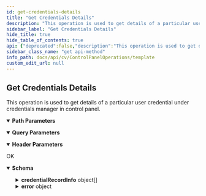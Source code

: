 ```yaml
---
id: get-credentials-details
title: "Get Credentials Details"
description: "This operation is used to get details of a particular user credential under credentials manager in control panel."
sidebar_label: "Get Credentials Details"
hide_title: true
hide_table_of_contents: true
api: {"deprecated":false,"description":"This operation is used to get details of a particular user credential under credentials manager in control panel.","operationId":"Get Credentials Details","parameters":[{"description":"","explode":true,"in":"query","name":"propertyLevel","schema":{"example":30,"format":"int32","type":"integer"}},{"description":"","in":"header","name":"Authtoken","required":true,"schema":{"example":"{{TOKEN}}","type":"string"}},{"description":"","in":"path","name":"credentialName","required":true,"schema":{"type":"string"}}],"tags":["Credentials Manager"],"responses":{"200":{"description":"OK","content":{"application/json":{"schema":{"type":"object","properties":{"credentialRecordInfo":{"type":"array","items":{"type":"object","properties":{"recordType":{"type":"integer"},"description":{"type":"string"},"createdTime":{"type":"integer"},"additionalInformation":{"type":"object","properties":{"dbName":{"type":"string"},"connectString":{"type":"string"},"azureCredInfo":{"type":"object","properties":{"environment":{"type":"string"},"tenantId":{"type":"string"},"applicationId":{"type":"string"},"subscriptionId":{"type":"string"}}}}},"securityAssociations":{"type":"object","properties":{"associations":{"type":"array","items":{"type":"object","properties":{"userOrGroup":{"type":"array","items":{"type":"object","properties":{"userId":{"type":"integer"},"_type_":{"type":"integer"},"userName":{"type":"string"},"userGroupName":{"type":"string"},"userGroupId":{"type":"integer"}}}},"properties":{"type":"object","properties":{"isCreatorAssociation":{"type":"boolean"},"categoryPermission":{"type":"object","properties":{}}}}}}},"ownerAssociations":{"type":"object","properties":{}}}},"credentialRecord":{"type":"object","properties":{"credentialId":{"type":"integer"},"credentialName":{"type":"string"}}},"record":{"type":"object","properties":{"userName":{"type":"string"}}},"flags":{"type":"object","properties":{"hasAzureKeyVaultAccess":{"type":"boolean"},"isWorkflowRecord":{"type":"boolean"},"hasAzureKeyVaultStorageAccess":{"type":"boolean"},"hasAzureRSVAccess":{"type":"boolean"}}},"createAs":{"type":"object","properties":{"userGroup":{"type":"object","properties":{"userGroupId":{"type":"integer"},"_type_":{"type":"integer"},"userGroupName":{"type":"string"}}}}}}}},"error":{"type":"object","properties":{"errorMessage":{"type":"string"},"errorCode":{"type":"integer"}}}},"x-examples":{"Example 1":{"credentialRecordInfo":[{"recordType":2,"description":"test unix","createdTime":1539691717,"additionalInformation":{"dbName":"","connectString":"","azureCredInfo":{"environment":"","tenantId":"","applicationId":"","subscriptionId":""}},"securityAssociations":{"associations":[{"userOrGroup":[{"userId":1,"_type_":13,"userName":"testadmin"}],"properties":{"isCreatorAssociation":true,"categoryPermission":{}}}],"ownerAssociations":{}},"credentialRecord":{"credentialId":2,"credentialName":"Test2"},"record":{"userName":"root"},"flags":{"hasAzureKeyVaultAccess":false,"isWorkflowRecord":false,"hasAzureKeyVaultStorageAccess":false,"hasAzureRSVAccess":false},"createAs":{"userGroup":{"userGroupId":1,"_type_":15,"userGroupName":"master"}}},{"recordType":1,"description":"Test credential manager","createdTime":1539751050,"additionalInformation":{"dbName":"","connectString":"","azureCredInfo":{"environment":"","tenantId":"","applicationId":"","subscriptionId":""}},"securityAssociations":{"associations":[{"userOrGroup":[{"userGroupName":"master","userGroupId":1,"_type_":15}],"properties":{"isCreatorAssociation":true,"categoryPermission":{}}}],"ownerAssociations":{}},"credentialRecord":{"credentialId":3,"credentialName":"Test"},"record":{"userName":"administrator"},"flags":{"hasAzureKeyVaultAccess":false,"isWorkflowRecord":false,"hasAzureKeyVaultStorageAccess":false,"hasAzureRSVAccess":false},"createAs":{"userGroup":{"userGroupId":1,"_type_":15,"userGroupName":"master"}}}],"error":{"errorMessage":"","errorCode":0}}}},"examples":{"Example 1":{"value":{"credentialRecordInfo":[{"recordType":2,"description":"test unix","createdTime":1539691717,"additionalInformation":{"dbName":"","connectString":"","azureCredInfo":{"environment":"","tenantId":"","applicationId":"","subscriptionId":""}},"securityAssociations":{"associations":[{"userOrGroup":[{"userId":1,"_type_":13,"userName":"testadmin"}],"properties":{"isCreatorAssociation":true,"categoryPermission":{}}}],"ownerAssociations":{}},"credentialRecord":{"credentialId":2,"credentialName":"Test2"},"record":{"userName":"root"},"flags":{"hasAzureKeyVaultAccess":false,"isWorkflowRecord":false,"hasAzureKeyVaultStorageAccess":false,"hasAzureRSVAccess":false},"createAs":{"userGroup":{"userGroupId":1,"_type_":15,"userGroupName":"master"}}},{"recordType":1,"description":"Test credential manager","createdTime":1539751050,"additionalInformation":{"dbName":"","connectString":"","azureCredInfo":{"environment":"","tenantId":"","applicationId":"","subscriptionId":""}},"securityAssociations":{"associations":[{"userOrGroup":[{"userGroupName":"master","userGroupId":1,"_type_":15}],"properties":{"isCreatorAssociation":true,"categoryPermission":{}}}],"ownerAssociations":{}},"credentialRecord":{"credentialId":3,"credentialName":"Test"},"record":{"userName":"administrator"},"flags":{"hasAzureKeyVaultAccess":false,"isWorkflowRecord":false,"hasAzureKeyVaultStorageAccess":false,"hasAzureRSVAccess":false},"createAs":{"userGroup":{"userGroupId":1,"_type_":15,"userGroupName":"master"}}}],"error":{"errorMessage":"","errorCode":0}}}}}}}},"method":"get","path":"/CommCell/Credentials/{credentialName}","servers":[{"url":"http://{hostname}/webconsole/api","variables":{"hostname":{"default":"localhost","description":"Webconsole"}}}],"info":{"title":"Template","contact":{},"version":"1.0","description":"Template"},"postman":{"name":"Get Credentials Details","description":{"content":"This operation is used to get details of a particular user credential under credentials manager in control panel.","type":"text/plain"},"url":{"path":["CommCell","Credentials",":credentialName"],"host":["{{baseUrl}}"],"query":[{"disabled":false,"key":"propertyLevel","value":""}],"variable":[{"disabled":false,"description":{"content":"(Required) ","type":"text/plain"},"type":"any","value":"","key":"credentialName"}]},"header":[{"disabled":false,"description":{"content":"(Required) ","type":"text/plain"},"key":"Authtoken","value":""},{"key":"Accept","value":"application/json"}],"method":"GET"}}
sidebar_class_name: "get api-method"
info_path: docs/api/cv/ControlPanelOperations/template
custom_edit_url: null
---
```



## Get Credentials Details



This operation is used to get details of a particular user credential under credentials manager in control panel.

<details style={{"marginBottom":"1rem"}} data-collapsed={false} open={true}><summary style={{}}><strong>Path Parameters</strong></summary><div><ul><ParamsItem className={"paramsItem"} param={{"description":"","in":"path","name":"credentialName","required":true,"schema":{"type":"string"}}}></ParamsItem></ul></div></details><details style={{"marginBottom":"1rem"}} data-collapsed={false} open={true}><summary style={{}}><strong>Query Parameters</strong></summary><div><ul><ParamsItem className={"paramsItem"} param={{"description":"","explode":true,"in":"query","name":"propertyLevel","schema":{"example":30,"format":"int32","type":"integer"}}}></ParamsItem></ul></div></details><details style={{"marginBottom":"1rem"}} data-collapsed={false} open={true}><summary style={{}}><strong>Header Parameters</strong></summary><div><ul><ParamsItem className={"paramsItem"} param={{"description":"","in":"header","name":"Authtoken","required":true,"schema":{"example":"{{TOKEN}}","type":"string"}}}></ParamsItem></ul></div></details><div><ApiTabs><TabItem label={"200"} value={"200"}><div>

OK

</div><div><MimeTabs schemaType={"response"}><TabItem label={"application/json"} value={"application/json"}><SchemaTabs><TabItem label={"Schema"} value={"Schema"}><details style={{}} data-collapsed={false} open={true}><summary style={{"textAlign":"left"}}><strong>Schema</strong></summary><div style={{"textAlign":"left","marginLeft":"1rem"}}></div><ul style={{"marginLeft":"1rem"}}><SchemaItem collapsible={true} className={"schemaItem"}><details style={{}}><summary style={{}}><strong>credentialRecordInfo</strong><span style={{"opacity":"0.6"}}> object[]</span></summary><div style={{"marginLeft":"1rem"}}><SchemaItem collapsible={false} name={"recordType"} required={false} deprecated={undefined} schemaDescription={undefined} schemaName={"integer"} qualifierMessage={undefined} defaultValue={undefined}></SchemaItem><SchemaItem collapsible={false} name={"description"} required={false} deprecated={undefined} schemaDescription={undefined} schemaName={"string"} qualifierMessage={undefined} defaultValue={undefined}></SchemaItem><SchemaItem collapsible={false} name={"createdTime"} required={false} deprecated={undefined} schemaDescription={undefined} schemaName={"integer"} qualifierMessage={undefined} defaultValue={undefined}></SchemaItem><SchemaItem collapsible={true} className={"schemaItem"}><details style={{}}><summary style={{}}><strong>additionalInformation</strong><span style={{"opacity":"0.6"}}> object</span></summary><div style={{"marginLeft":"1rem"}}><SchemaItem collapsible={false} name={"dbName"} required={false} deprecated={undefined} schemaDescription={undefined} schemaName={"string"} qualifierMessage={undefined} defaultValue={undefined}></SchemaItem><SchemaItem collapsible={false} name={"connectString"} required={false} deprecated={undefined} schemaDescription={undefined} schemaName={"string"} qualifierMessage={undefined} defaultValue={undefined}></SchemaItem><SchemaItem collapsible={true} className={"schemaItem"}><details style={{}}><summary style={{}}><strong>azureCredInfo</strong><span style={{"opacity":"0.6"}}> object</span></summary><div style={{"marginLeft":"1rem"}}><SchemaItem collapsible={false} name={"environment"} required={false} deprecated={undefined} schemaDescription={undefined} schemaName={"string"} qualifierMessage={undefined} defaultValue={undefined}></SchemaItem><SchemaItem collapsible={false} name={"tenantId"} required={false} deprecated={undefined} schemaDescription={undefined} schemaName={"string"} qualifierMessage={undefined} defaultValue={undefined}></SchemaItem><SchemaItem collapsible={false} name={"applicationId"} required={false} deprecated={undefined} schemaDescription={undefined} schemaName={"string"} qualifierMessage={undefined} defaultValue={undefined}></SchemaItem><SchemaItem collapsible={false} name={"subscriptionId"} required={false} deprecated={undefined} schemaDescription={undefined} schemaName={"string"} qualifierMessage={undefined} defaultValue={undefined}></SchemaItem></div></details></SchemaItem></div></details></SchemaItem><SchemaItem collapsible={true} className={"schemaItem"}><details style={{}}><summary style={{}}><strong>securityAssociations</strong><span style={{"opacity":"0.6"}}> object</span></summary><div style={{"marginLeft":"1rem"}}><SchemaItem collapsible={true} className={"schemaItem"}><details style={{}}><summary style={{}}><strong>associations</strong><span style={{"opacity":"0.6"}}> object[]</span></summary><div style={{"marginLeft":"1rem"}}><SchemaItem collapsible={true} className={"schemaItem"}><details style={{}}><summary style={{}}><strong>userOrGroup</strong><span style={{"opacity":"0.6"}}> object[]</span></summary><div style={{"marginLeft":"1rem"}}><SchemaItem collapsible={false} name={"userId"} required={false} deprecated={undefined} schemaDescription={undefined} schemaName={"integer"} qualifierMessage={undefined} defaultValue={undefined}></SchemaItem><SchemaItem collapsible={false} name={"_type_"} required={false} deprecated={undefined} schemaDescription={undefined} schemaName={"integer"} qualifierMessage={undefined} defaultValue={undefined}></SchemaItem><SchemaItem collapsible={false} name={"userName"} required={false} deprecated={undefined} schemaDescription={undefined} schemaName={"string"} qualifierMessage={undefined} defaultValue={undefined}></SchemaItem><SchemaItem collapsible={false} name={"userGroupName"} required={false} deprecated={undefined} schemaDescription={undefined} schemaName={"string"} qualifierMessage={undefined} defaultValue={undefined}></SchemaItem><SchemaItem collapsible={false} name={"userGroupId"} required={false} deprecated={undefined} schemaDescription={undefined} schemaName={"integer"} qualifierMessage={undefined} defaultValue={undefined}></SchemaItem></div></details></SchemaItem><SchemaItem collapsible={true} className={"schemaItem"}><details style={{}}><summary style={{}}><strong>properties</strong><span style={{"opacity":"0.6"}}> object</span></summary><div style={{"marginLeft":"1rem"}}><SchemaItem collapsible={false} name={"isCreatorAssociation"} required={false} deprecated={undefined} schemaDescription={undefined} schemaName={"boolean"} qualifierMessage={undefined} defaultValue={undefined}></SchemaItem><SchemaItem collapsible={true} className={"schemaItem"}><details style={{}}><summary style={{}}><strong>categoryPermission</strong><span style={{"opacity":"0.6"}}> object</span></summary><div style={{"marginLeft":"1rem"}}></div></details></SchemaItem></div></details></SchemaItem></div></details></SchemaItem><SchemaItem collapsible={true} className={"schemaItem"}><details style={{}}><summary style={{}}><strong>ownerAssociations</strong><span style={{"opacity":"0.6"}}> object</span></summary><div style={{"marginLeft":"1rem"}}></div></details></SchemaItem></div></details></SchemaItem><SchemaItem collapsible={true} className={"schemaItem"}><details style={{}}><summary style={{}}><strong>credentialRecord</strong><span style={{"opacity":"0.6"}}> object</span></summary><div style={{"marginLeft":"1rem"}}><SchemaItem collapsible={false} name={"credentialId"} required={false} deprecated={undefined} schemaDescription={undefined} schemaName={"integer"} qualifierMessage={undefined} defaultValue={undefined}></SchemaItem><SchemaItem collapsible={false} name={"credentialName"} required={false} deprecated={undefined} schemaDescription={undefined} schemaName={"string"} qualifierMessage={undefined} defaultValue={undefined}></SchemaItem></div></details></SchemaItem><SchemaItem collapsible={true} className={"schemaItem"}><details style={{}}><summary style={{}}><strong>record</strong><span style={{"opacity":"0.6"}}> object</span></summary><div style={{"marginLeft":"1rem"}}><SchemaItem collapsible={false} name={"userName"} required={false} deprecated={undefined} schemaDescription={undefined} schemaName={"string"} qualifierMessage={undefined} defaultValue={undefined}></SchemaItem></div></details></SchemaItem><SchemaItem collapsible={true} className={"schemaItem"}><details style={{}}><summary style={{}}><strong>flags</strong><span style={{"opacity":"0.6"}}> object</span></summary><div style={{"marginLeft":"1rem"}}><SchemaItem collapsible={false} name={"hasAzureKeyVaultAccess"} required={false} deprecated={undefined} schemaDescription={undefined} schemaName={"boolean"} qualifierMessage={undefined} defaultValue={undefined}></SchemaItem><SchemaItem collapsible={false} name={"isWorkflowRecord"} required={false} deprecated={undefined} schemaDescription={undefined} schemaName={"boolean"} qualifierMessage={undefined} defaultValue={undefined}></SchemaItem><SchemaItem collapsible={false} name={"hasAzureKeyVaultStorageAccess"} required={false} deprecated={undefined} schemaDescription={undefined} schemaName={"boolean"} qualifierMessage={undefined} defaultValue={undefined}></SchemaItem><SchemaItem collapsible={false} name={"hasAzureRSVAccess"} required={false} deprecated={undefined} schemaDescription={undefined} schemaName={"boolean"} qualifierMessage={undefined} defaultValue={undefined}></SchemaItem></div></details></SchemaItem><SchemaItem collapsible={true} className={"schemaItem"}><details style={{}}><summary style={{}}><strong>createAs</strong><span style={{"opacity":"0.6"}}> object</span></summary><div style={{"marginLeft":"1rem"}}><SchemaItem collapsible={true} className={"schemaItem"}><details style={{}}><summary style={{}}><strong>userGroup</strong><span style={{"opacity":"0.6"}}> object</span></summary><div style={{"marginLeft":"1rem"}}><SchemaItem collapsible={false} name={"userGroupId"} required={false} deprecated={undefined} schemaDescription={undefined} schemaName={"integer"} qualifierMessage={undefined} defaultValue={undefined}></SchemaItem><SchemaItem collapsible={false} name={"_type_"} required={false} deprecated={undefined} schemaDescription={undefined} schemaName={"integer"} qualifierMessage={undefined} defaultValue={undefined}></SchemaItem><SchemaItem collapsible={false} name={"userGroupName"} required={false} deprecated={undefined} schemaDescription={undefined} schemaName={"string"} qualifierMessage={undefined} defaultValue={undefined}></SchemaItem></div></details></SchemaItem></div></details></SchemaItem></div></details></SchemaItem><SchemaItem collapsible={true} className={"schemaItem"}><details style={{}}><summary style={{}}><strong>error</strong><span style={{"opacity":"0.6"}}> object</span></summary><div style={{"marginLeft":"1rem"}}><SchemaItem collapsible={false} name={"errorMessage"} required={false} deprecated={undefined} schemaDescription={undefined} schemaName={"string"} qualifierMessage={undefined} defaultValue={undefined}></SchemaItem><SchemaItem collapsible={false} name={"errorCode"} required={false} deprecated={undefined} schemaDescription={undefined} schemaName={"integer"} qualifierMessage={undefined} defaultValue={undefined}></SchemaItem></div></details></SchemaItem></ul></details></TabItem><TabItem label={"Example (from schema)"} value={"Example (from schema)"}><ResponseSamples responseExample={"{\n  \"credentialRecordInfo\": [\n    {\n      \"recordType\": 0,\n      \"description\": \"string\",\n      \"createdTime\": 0,\n      \"additionalInformation\": {\n        \"dbName\": \"string\",\n        \"connectString\": \"string\",\n        \"azureCredInfo\": {\n          \"environment\": \"string\",\n          \"tenantId\": \"string\",\n          \"applicationId\": \"string\",\n          \"subscriptionId\": \"string\"\n        }\n      },\n      \"securityAssociations\": {\n        \"associations\": [\n          {\n            \"userOrGroup\": [\n              {\n                \"userId\": 0,\n                \"_type_\": 0,\n                \"userName\": \"string\",\n                \"userGroupName\": \"string\",\n                \"userGroupId\": 0\n              }\n            ],\n            \"properties\": {\n              \"isCreatorAssociation\": true,\n              \"categoryPermission\": {}\n            }\n          }\n        ],\n        \"ownerAssociations\": {}\n      },\n      \"credentialRecord\": {\n        \"credentialId\": 0,\n        \"credentialName\": \"string\"\n      },\n      \"record\": {\n        \"userName\": \"string\"\n      },\n      \"flags\": {\n        \"hasAzureKeyVaultAccess\": true,\n        \"isWorkflowRecord\": true,\n        \"hasAzureKeyVaultStorageAccess\": true,\n        \"hasAzureRSVAccess\": true\n      },\n      \"createAs\": {\n        \"userGroup\": {\n          \"userGroupId\": 0,\n          \"_type_\": 0,\n          \"userGroupName\": \"string\"\n        }\n      }\n    }\n  ],\n  \"error\": {\n    \"errorMessage\": \"string\",\n    \"errorCode\": 0\n  }\n}"} language={"json"}></ResponseSamples></TabItem><TabItem label={" Example 1"} value={" Example 1"}><ResponseSamples responseExample={"{\n  \"credentialRecordInfo\": [\n    {\n      \"recordType\": 2,\n      \"description\": \"test unix\",\n      \"createdTime\": 1539691717,\n      \"additionalInformation\": {\n        \"dbName\": \"\",\n        \"connectString\": \"\",\n        \"azureCredInfo\": {\n          \"environment\": \"\",\n          \"tenantId\": \"\",\n          \"applicationId\": \"\",\n          \"subscriptionId\": \"\"\n        }\n      },\n      \"securityAssociations\": {\n        \"associations\": [\n          {\n            \"userOrGroup\": [\n              {\n                \"userId\": 1,\n                \"_type_\": 13,\n                \"userName\": \"testadmin\"\n              }\n            ],\n            \"properties\": {\n              \"isCreatorAssociation\": true,\n              \"categoryPermission\": {}\n            }\n          }\n        ],\n        \"ownerAssociations\": {}\n      },\n      \"credentialRecord\": {\n        \"credentialId\": 2,\n        \"credentialName\": \"Test2\"\n      },\n      \"record\": {\n        \"userName\": \"root\"\n      },\n      \"flags\": {\n        \"hasAzureKeyVaultAccess\": false,\n        \"isWorkflowRecord\": false,\n        \"hasAzureKeyVaultStorageAccess\": false,\n        \"hasAzureRSVAccess\": false\n      },\n      \"createAs\": {\n        \"userGroup\": {\n          \"userGroupId\": 1,\n          \"_type_\": 15,\n          \"userGroupName\": \"master\"\n        }\n      }\n    },\n    {\n      \"recordType\": 1,\n      \"description\": \"Test credential manager\",\n      \"createdTime\": 1539751050,\n      \"additionalInformation\": {\n        \"dbName\": \"\",\n        \"connectString\": \"\",\n        \"azureCredInfo\": {\n          \"environment\": \"\",\n          \"tenantId\": \"\",\n          \"applicationId\": \"\",\n          \"subscriptionId\": \"\"\n        }\n      },\n      \"securityAssociations\": {\n        \"associations\": [\n          {\n            \"userOrGroup\": [\n              {\n                \"userGroupName\": \"master\",\n                \"userGroupId\": 1,\n                \"_type_\": 15\n              }\n            ],\n            \"properties\": {\n              \"isCreatorAssociation\": true,\n              \"categoryPermission\": {}\n            }\n          }\n        ],\n        \"ownerAssociations\": {}\n      },\n      \"credentialRecord\": {\n        \"credentialId\": 3,\n        \"credentialName\": \"Test\"\n      },\n      \"record\": {\n        \"userName\": \"administrator\"\n      },\n      \"flags\": {\n        \"hasAzureKeyVaultAccess\": false,\n        \"isWorkflowRecord\": false,\n        \"hasAzureKeyVaultStorageAccess\": false,\n        \"hasAzureRSVAccess\": false\n      },\n      \"createAs\": {\n        \"userGroup\": {\n          \"userGroupId\": 1,\n          \"_type_\": 15,\n          \"userGroupName\": \"master\"\n        }\n      }\n    }\n  ],\n  \"error\": {\n    \"errorMessage\": \"\",\n    \"errorCode\": 0\n  }\n}"} language={"json"}></ResponseSamples></TabItem></SchemaTabs></TabItem></MimeTabs></div></TabItem></ApiTabs></div>
      